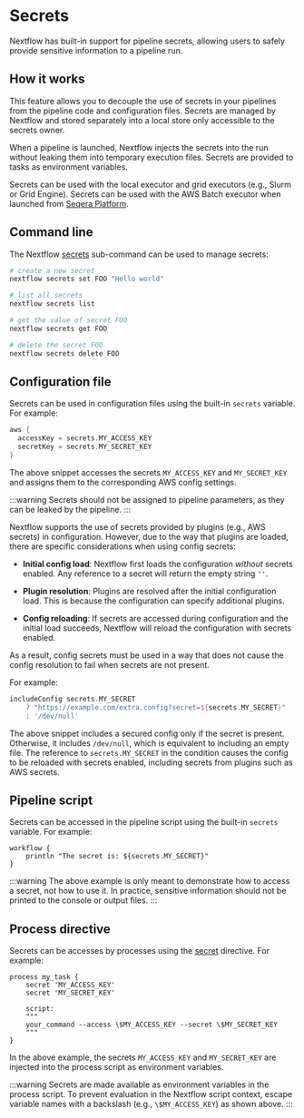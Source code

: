 
# Secrets

<AddedInVersion version="22.10.0">
</AddedInVersion>

Nextflow has built-in support for pipeline secrets, allowing users to safely provide sensitive information to a pipeline run.

## How it works

This feature allows you to decouple the use of secrets in your pipelines from the pipeline code and configuration files. Secrets are managed by Nextflow and stored separately into a local store only accessible to the secrets owner.

When a pipeline is launched, Nextflow injects the secrets into the run without leaking them into temporary execution files. Secrets are provided to tasks as environment variables.

Secrets can be used with the local executor and grid executors (e.g., Slurm or Grid Engine). Secrets can be used with the AWS Batch executor when launched from [Seqera Platform](https://seqera.io/blog/pipeline-secrets-secure-handling-of-sensitive-information-in-tower/).

## Command line

The Nextflow [secrets][cli-secrets] sub-command can be used to manage secrets:

```bash
# create a new secret
nextflow secrets set FOO "Hello world"

# list all secrets
nextflow secrets list

# get the value of secret FOO
nextflow secrets get FOO

# delete the secret FOO
nextflow secrets delete FOO
```

## Configuration file

Secrets can be used in configuration files using the built-in `secrets` variable. For example:

```groovy
aws {
  accessKey = secrets.MY_ACCESS_KEY
  secretKey = secrets.MY_SECRET_KEY
}
```

The above snippet accesses the secrets `MY_ACCESS_KEY` and `MY_SECRET_KEY` and assigns them to the corresponding AWS config settings.

:::warning
Secrets should not be assigned to pipeline parameters, as they can be leaked by the pipeline.
:::

<AddedInVersion version="25.10.0" />

Nextflow supports the use of secrets provided by plugins (e.g., AWS secrets) in configuration. However, due to the way that plugins are loaded, there are specific considerations when using config secrets:

- **Initial config load**: Nextflow first loads the configuration _without_ secrets enabled. Any reference to a secret will return the empty string `''`.

- **Plugin resolution**: Plugins are resolved after the initial configuration load. This is because the configuration can specify additional plugins.

- **Config reloading**: If secrets are accessed during configuration and the initial load succeeds, Nextflow will reload the configuration with secrets enabled.

As a result, config secrets must be used in a way that does not cause the config resolution to fail when secrets are not present.

For example:

```groovy
includeConfig secrets.MY_SECRET
    ? "https://example.com/extra.config?secret=${secrets.MY_SECRET}"
    : '/dev/null'
```

The above snippet includes a secured config only if the secret is present. Otherwise, it includes `/dev/null`, which is equivalent to including an empty file.
The reference to `secrets.MY_SECRET` in the condition causes the config to be reloaded with secrets enabled, including secrets from plugins such as AWS secrets.

## Pipeline script

<AddedInVersion version="24.04.0" />

Secrets can be accessed in the pipeline script using the built-in `secrets` variable. For example:

```nextflow
workflow {
    println "The secret is: ${secrets.MY_SECRET}"
}
```

:::warning
The above example is only meant to demonstrate how to access a secret, not how to use it. In practice, sensitive information should not be printed to the console or output files.
:::

## Process directive

Secrets can be accesses by processes using the [secret][process-secret] directive. For example:

```nextflow
process my_task {
    secret 'MY_ACCESS_KEY'
    secret 'MY_SECRET_KEY'

    script:
    """
    your_command --access \$MY_ACCESS_KEY --secret \$MY_SECRET_KEY
    """
}
```

In the above example, the secrets `MY_ACCESS_KEY` and `MY_SECRET_KEY` are injected into the process script as environment variables.

:::warning
Secrets are made available as environment variables in the process script. To prevent evaluation in the Nextflow script context, escape variable names with a backslash (e.g., `\$MY_ACCESS_KEY`) as shown above.
:::

[cli-secrets]: /nextflow_docs/nextflow_repo/docs/reference/cli.mdx#secrets
[process-secret]: /nextflow_docs/nextflow_repo/docs/reference/process.mdx#secret
